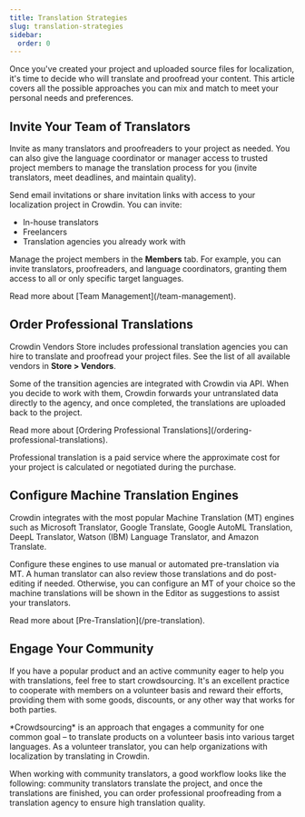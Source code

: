 ```yaml
---
title: Translation Strategies
slug: translation-strategies
sidebar:
  order: 0
---
```



Once you've created your project and uploaded source files for localization, it's time to decide who will translate and proofread your content. This article covers all the possible approaches you can mix and match to meet your personal needs and preferences.

## Invite Your Team of Translators

Invite as many translators and proofreaders to your project as needed. You can also give the language coordinator or manager access to trusted project members to manage the translation process for you (invite translators, meet deadlines, and maintain quality).

Send email invitations or share invitation links with access to your localization project in Crowdin. You can invite:

* In-house translators
* Freelancers
* Translation agencies you already work with

Manage the project members in the **Members** tab. For example, you can invite translators, proofreaders, and language coordinators, granting them access to all or only specific target languages.

<ReadMore>
  Read more about [Team Management](/team-management).
</ReadMore>

## Order Professional Translations

Crowdin Vendors Store includes professional translation agencies you can hire to translate and proofread your project files. See the list of all available vendors in **Store > Vendors**.

Some of the transition agencies are integrated with Crowdin via API. When you decide to work with them, Crowdin forwards your untranslated data directly to the agency, and once completed, the translations are uploaded back to the project.

<ReadMore>
  Read more about [Ordering Professional Translations](/ordering-professional-translations).
</ReadMore>

<CardGrid>
  <LinkCard
    title="Crowdin Language Services"
    description="Crowdin Language Services is a solution that allows you to order professional translations and proofreading services in a few clicks."
    href="/crowdin-language-services"
  />
  <LinkCard
    title="BLEND Integration"
    description="Integrate your Crowdin projects with the BLEND agency and allow BLEND translators to work with translation files in Crowdin Editor."
    href="/blend-integration"
  />
</CardGrid>

Professional translation is a paid service where the approximate cost for your project is calculated or negotiated during the purchase.

## Configure Machine Translation Engines

Crowdin integrates with the most popular Machine Translation (MT) engines such as Microsoft Translator, Google Translate, Google AutoML Translation, DeepL Translator, Watson (IBM) Language Translator, and Amazon Translate.

Configure these engines to use manual or automated pre-translation via MT. A human translator can also review those translations and do post-editing if needed. Otherwise, you can configure an MT of your choice so the machine translations will be shown in the Editor as suggestions to assist your translators.

<ReadMore>
  Read more about [Pre-Translation](/pre-translation).
</ReadMore>

## Engage Your Community

If you have a popular product and an active community eager to help you with translations, feel free to start crowdsourcing. It's an excellent practice to cooperate with members on a volunteer basis and reward their efforts, providing them with some goods, discounts, or any other way that works for both parties.

<Aside type="tip">
  *Crowdsourcing* is an approach that engages a community for one common goal &ndash; to translate products on a volunteer basis into various target languages. As a volunteer translator, you can help organizations with localization by translating in Crowdin.
</Aside>

When working with community translators, a good workflow looks like the following: community translators translate the project, and once the translations are finished, you can order professional proofreading from a translation agency to ensure high translation quality.
